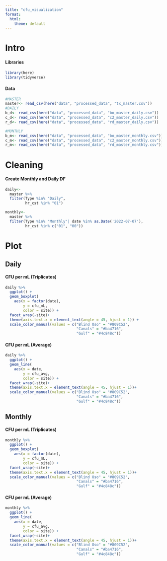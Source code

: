 ```yaml
---
title: "cfu_visualization"
format:
  html:
    theme: default
---
```


# Intro

#### Libraries

```r
library(here)
library(tidyverse)
```

#### Data

```r
#MASTER
master<- read_csv(here("data", "processed_data", "tx_master.csv"))
#DAILY
b_d<- read_csv(here("data", "processed_data", "bo_master_daily.csv"))
c_d<- read_csv(here("data", "processed_data", "c2_master_daily.csv"))
r_d<- read_csv(here("data", "processed_data", "rd_master_daily.csv"))

#MONTHLY
b_m<- read_csv(here("data", "processed_data", "bo_master_monthly.csv"))
c_m<- read_csv(here("data", "processed_data", "c2_master_monthly.csv"))
r_m<- read_csv(here("data", "processed_data", "rd_master_monthly.csv"))
```

# Cleaning

#### Create Monthly and Daily DF

```r
daily<- 
  master %>%
  filter(Type %in% "Daily",
         hr_cst %in% "01")

monthly<- 
  master %>%
  filter(Type %in% "Monthly"| date %in% as.Date('2022-07-07'),
         hr_cst %in% c("01", "00"))
```

# Plot

## Daily

#### CFU per mL (Triplicates)

```r
daily %>%
  ggplot() + 
  geom_boxplot(
    aes(x = factor(date),
        y = cfu_mL,
        color = site)) +
  facet_wrap(~site)+
  theme(axis.text.x = element_text(angle = 45, hjust = 1)) +
  scale_color_manual(values = c("Blind Oso" = "#809C52",
                                "Canals" = "#ba4716",
                                "Gulf" = "#4c848c"))
```

#### CFU per mL (Average)

```r
daily %>%
  ggplot() + 
  geom_line(
    aes(x = date,
        y = cfu_avg,
        color = site)) +
  facet_wrap(~site)+
  theme(axis.text.x = element_text(angle = 45, hjust = 1))+
  scale_color_manual(values = c("Blind Oso" = "#809C52",
                                "Canals" = "#ba4716",
                                "Gulf" = "#4c848c"))
```

## Monthly

#### CFU per mL (Triplicates)

```r
monthly %>%
  ggplot() + 
  geom_boxplot(
    aes(x = factor(date),
        y = cfu_mL,
        color = site)) +
  facet_wrap(~site)+
  theme(axis.text.x = element_text(angle = 45, hjust = 1))+
  scale_color_manual(values = c("Blind Oso" = "#809C52",
                                "Canals" = "#ba4716",
                                "Gulf" = "#4c848c"))
```

#### CFU per mL (Average)

```r
monthly %>%
  ggplot() + 
  geom_line(
    aes(x = date,
        y = cfu_avg,
        color = site)) +
  facet_wrap(~site)+
  theme(axis.text.x = element_text(angle = 45, hjust = 1))+
  scale_color_manual(values = c("Blind Oso" = "#809C52",
                                "Canals" = "#ba4716",
                                "Gulf" = "#4c848c"))
```
